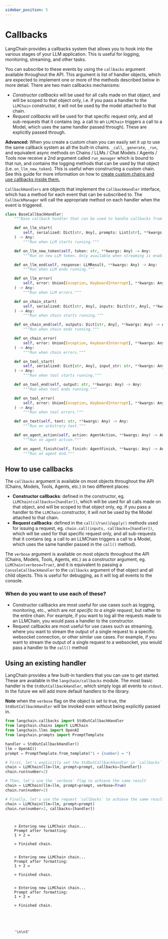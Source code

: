 ```yaml
---
sidebar_position: 5
---
```

# Callbacks

LangChain provides a callbacks system that allows you to hook into the various stages of your LLM application. This is useful for logging, monitoring, streaming, and other tasks.


<GetStarted/>

You can subscribe to these events by using the `callbacks` argument available throughout the API. This argument is list of handler objects, which are expected to implement one or more of the methods described below in more detail. There are two main callbacks mechanisms:

* *Constructor callbacks* will be used for all calls made on that object, and will be scoped to that object only, i.e. if you pass a handler to the `LLMChain` constructor, it will not be used by the model attached to that chain. 
* *Request callbacks* will be used for that specific request only, and all sub-requests that it contains (eg. a call to an `LLMChain` triggers a call to a Model, which uses the same handler passed through). These are explicitly passed through.


**Advanced:** When you create a custom chain you can easily set it up to use the same callback system as all the built-in chains. 
`_call`, `_generate`, `_run`, and equivalent async methods on Chains / LLMs / Chat Models / Agents / Tools now receive a 2nd argument called `run_manager` which is bound to that run, and contains the logging methods that can be used by that object (i.e. `on_llm_new_token`). This is useful when constructing a custom chain. See this guide for more information on how to [create custom chains and use callbacks inside them.](https://python.langchain.com/en/latest/modules/chains/generic/custom_chain.html)

`CallbackHandlers` are objects that implement the `CallbackHandler` interface, which has a method for each event that can be subscribed to. The `CallbackManager` will call the appropriate method on each handler when the event is triggered.

```python
class BaseCallbackHandler:
    """Base callback handler that can be used to handle callbacks from langchain."""

    def on_llm_start(
        self, serialized: Dict[str, Any], prompts: List[str], **kwargs: Any
    ) -> Any:
        """Run when LLM starts running."""

    def on_llm_new_token(self, token: str, **kwargs: Any) -> Any:
        """Run on new LLM token. Only available when streaming is enabled."""

    def on_llm_end(self, response: LLMResult, **kwargs: Any) -> Any:
        """Run when LLM ends running."""

    def on_llm_error(
        self, error: Union[Exception, KeyboardInterrupt], **kwargs: Any
    ) -> Any:
        """Run when LLM errors."""

    def on_chain_start(
        self, serialized: Dict[str, Any], inputs: Dict[str, Any], **kwargs: Any
    ) -> Any:
        """Run when chain starts running."""

    def on_chain_end(self, outputs: Dict[str, Any], **kwargs: Any) -> Any:
        """Run when chain ends running."""

    def on_chain_error(
        self, error: Union[Exception, KeyboardInterrupt], **kwargs: Any
    ) -> Any:
        """Run when chain errors."""

    def on_tool_start(
        self, serialized: Dict[str, Any], input_str: str, **kwargs: Any
    ) -> Any:
        """Run when tool starts running."""

    def on_tool_end(self, output: str, **kwargs: Any) -> Any:
        """Run when tool ends running."""

    def on_tool_error(
        self, error: Union[Exception, KeyboardInterrupt], **kwargs: Any
    ) -> Any:
        """Run when tool errors."""

    def on_text(self, text: str, **kwargs: Any) -> Any:
        """Run on arbitrary text."""

    def on_agent_action(self, action: AgentAction, **kwargs: Any) -> Any:
        """Run on agent action."""

    def on_agent_finish(self, finish: AgentFinish, **kwargs: Any) -> Any:
        """Run on agent end."""
```

## How to use callbacks

The `callbacks` argument is available on most objects throughout the API (Chains, Models, Tools, Agents, etc.) in two different places:

- **Constructor callbacks**: defined in the constructor, eg. `LLMChain(callbacks=[handler])`, which will be used for all calls made on that object, and will be scoped to that object only, eg. if you pass a handler to the `LLMChain` constructor, it will not be used by the Model attached to that chain.
- **Request callbacks**: defined in the `call()`/`run()`/`apply()` methods used for issuing a request, eg. `chain.call(inputs, callbacks=[handler])`, which will be used for that specific request only, and all sub-requests that it contains (eg. a call to an LLMChain triggers a call to a Model, which uses the same handler passed in the `call()` method).

The `verbose` argument is available on most objects throughout the API (Chains, Models, Tools, Agents, etc.) as a constructor argument, eg. `LLMChain(verbose=True)`, and it is equivalent to passing a `ConsoleCallbackHandler` to the `callbacks` argument of that object and all child objects. This is useful for debugging, as it will log all events to the console.

### When do you want to use each of these?

- Constructor callbacks are most useful for use cases such as logging, monitoring, etc., which are _not specific to a single request_, but rather to the entire chain. For example, if you want to log all the requests made to an LLMChain, you would pass a handler to the constructor.
- Request callbacks are most useful for use cases such as streaming, where you want to stream the output of a single request to a specific websocket connection, or other similar use cases. For example, if you want to stream the output of a single request to a websocket, you would pass a handler to the `call()` method

## Using an existing handler

LangChain provides a few built-in handlers that you can use to get started. These are available in the `langchain/callbacks` module. The most basic handler is the `StdOutCallbackHandler`, which simply logs all events to `stdout`. In the future we will add more default handlers to the library. 

**Note** when the `verbose` flag on the object is set to true, the `StdOutCallbackHandler` will be invoked even without being explicitly passed in.


```python
from langchain.callbacks import StdOutCallbackHandler
from langchain.chains import LLMChain
from langchain.llms import OpenAI
from langchain.prompts import PromptTemplate

handler = StdOutCallbackHandler()
llm = OpenAI()
prompt = PromptTemplate.from_template("1 + {number} = ")

# First, let's explicitly set the StdOutCallbackHandler in `callbacks`
chain = LLMChain(llm=llm, prompt=prompt, callbacks=[handler])
chain.run(number=2)

# Then, let's use the `verbose` flag to achieve the same result
chain = LLMChain(llm=llm, prompt=prompt, verbose=True)
chain.run(number=2)

# Finally, let's use the request `callbacks` to achieve the same result
chain = LLMChain(llm=llm, prompt=prompt)
chain.run(number=2, callbacks=[handler])
```

<CodeOutputBlock lang="python">

```
    
    
    > Entering new LLMChain chain...
    Prompt after formatting:
    1 + 2 = 
    
    > Finished chain.
    
    
    > Entering new LLMChain chain...
    Prompt after formatting:
    1 + 2 = 
    
    > Finished chain.
    
    
    > Entering new LLMChain chain...
    Prompt after formatting:
    1 + 2 = 
    
    > Finished chain.





    '\n\n3'
```

</CodeOutputBlock>
